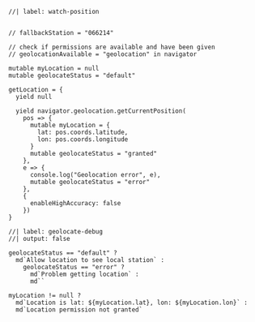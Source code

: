 ```ojs
//| label: watch-position


// fallbackStation = "066214"

// check if permissions are available and have been given
// geolocationAvailable = "geolocation" in navigator

mutable myLocation = null
mutable geolocateStatus = "default"

getLocation = {
  yield null

  yield navigator.geolocation.getCurrentPosition(
    pos => {
      mutable myLocation = {
        lat: pos.coords.latitude,
        lon: pos.coords.longitude
      }
      mutable geolocateStatus = "granted"
    },
    e => {
      console.log("Geolocation error", e),
      mutable geolocateStatus = "error"
    },
    {
      enableHighAccuracy: false
    })
}
```

```ojs
//| label: geolocate-debug
//| output: false

geolocateStatus == "default" ?
  md`Allow location to see local station` :
    geolocateStatus == "error" ?
      md`Problem getting location` :
      md``

myLocation != null ?
  md`Location is lat: ${myLocation.lat}, lon: ${myLocation.lon}` :
  md`Location permission not granted`
```
